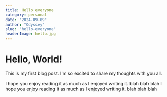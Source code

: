 ```yaml
---
title: Hello everyone
category: personal
date: "2024-09-09"
author: "Odyssey"
slug: "hello-everyone"
headerImage: hello.jpg
---
```


# Hello, World!

This is my first blog post. I'm so excited to share my thoughts with you all.

I hope you enjoy reading it as much as I enjoyed writing it. blah blah blah
I hope you enjoy reading it as much as I enjoyed writing it. blah blah blah
